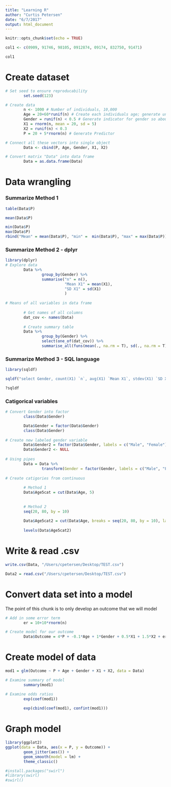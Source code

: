 ```yaml
---
title: "Learning R"
author: "Curtis Petersen"
date: "6/7/2017"
output: html_document
---
```


```r
knitr::opts_chunk$set(echo = TRUE)
```


```r
col1 <- c(0909, 91746, 98105, 0912874, 09174, 832750, 91471)

col1
```

# Create dataset
```r
# Set seed to ensure reproducability 
        set.seed(123)

# Create data
        n <- 1000 # Number of individuals, 10,000
        Age = 20+60*runif(n) # Create each individuals age; generate uniformly distributed number between 0 and 1, multiply by 60 and add 20 to get an uniformly distrubuted age range between 20 and 80
        Gender = runif(n) < 0.5 # Generate indicator for gender so about 50% of the population is female
        X1 = rnorm(n, mean = 20, sd = 5)
        X2 = runif(n) < 0.3
        P = 20 + 5*rnorm(n) # Generate Predictor

# Connect all these vectors into single object
        Data <- cbind(P, Age, Gender, X1, X2)

# Convert matrix "Data" into data frame
        Data = as.data.frame(Data)
```


# Data wrangling

### Summarize Method 1
```r
table(Data$P)

mean(Data$P)

min(Data$P)
max(Data$P)
rbind("Mean" = mean(Data$P), "min" =  min(Data$P), "max" = max(Data$P))

```


### Summarize Method 2 - dplyr
```r
library(dplyr)
# Explore data
        Data %>%
                group_by(Gender) %>%
                summarise("n" = n(),
                          "Mean X1" = mean(X1),
                          "SD X1" = sd(X1)
                          )
        
# Means of all variables in data frame
        
        # Get names of all columns
        dat_cov <- names(Data)
        
        # Create summary table
        Data %>%
                group_by(Gender) %>%
                select(one_of(dat_cov)) %>%
                summarise_all(funs(mean(., na.rm = T), sd(., na.rm = T)))

```

### Summarize Method 3 - SQL language
```r
library(sqldf)

sqldf("select Gender, count(X1) `n`, avg(X1) `Mean X1`, stdev(X1) `SD X1` from Data group by Gender")

?sqldf


```


### Catigorical variables
```r
# Convert Gender into factor
        class(Data$Gender)

        Data$Gender = factor(Data$Gender)
        class(Data$Gender)
        
# Create new labeled gender variable
        Data$Gender2 = factor(Data$Gender, labels = c("Male", "Female"))
        Data$Gender2 <- NULL
        
# Using pipes
        Data = Data %>%
                transform(Gender = factor(Gender, labels = c("Male", "Female")))
        
# Create catigories from continuous
        
        # Method 1
        Data$Age5cat = cut(Data$Age, 5)
        
        
        # Method 2
        seq(20, 80, by = 10)
        
        Data$Age5cat2 = cut(Data$Age, breaks = seq(20, 80, by = 10), labels = c("20-29", "30-39", "40-49", "50-59", "60-69", "70-79"))
        
        levels(Data$Age5cat2)
```



# Write & read .csv
```r
write.csv(Data, "/Users/cpetersen/Desktop/TEST.csv")

Data2 = read.csv("/Users/cpetersen/Desktop/TEST.csv")
```


# Convert data set into a model

The point of this chunk is to only develop an outcome that we will model
```r
# Add in some error term
        er = 10+10*rnorm(n)

# Create model for our outcome
        Data$Outcome = 4*P + -0.1*Age + 1*Gender + 0.5*X1 + 1.5*X2 + er

```


# Create model of data
```r
mod1 = glm(Outcome ~ P + Age + Gender + X1 + X2, data = Data)

# Examine summary of model
        summary(mod1)

# Examine odds ratios
        exp(coef(mod1))
        
        exp(cbind(coef(mod1), confint(mod1)))
```


# Graph model
```r
library(ggplot2)
ggplot(data = Data, aes(x = P, y = Outcome)) +
        geom_jitter(aes()) + 
        geom_smooth(model = lm) + 
        theme_classic()
```

```r
#install.packages("swirl")
#library(swirl)
#swirl()
```

